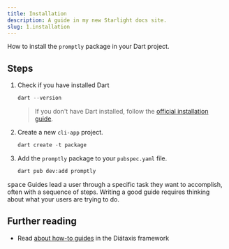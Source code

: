 ```yaml
---
title: Installation
description: A guide in my new Starlight docs site.
slug: 1.installation
---
```



How to install the `promptly` package in your Dart project.

## Steps
<Steps>

1. Check if you have installed Dart

   ```dart title="Check Dart version" 
   dart --version
   ```
   > If you don't have Dart installed, follow the [official installation guide](https://dart.dev/get-dart).

2. Create a new `cli-app` project.

   ```dart title="Create a new project"
   dart create -t package 
   ```
3. Add the `promptly` package to your `pubspec.yaml` file.

   ```bash title="Add package to the project"
   dart pub dev:add promptly
   ```
</Steps>

<kbd class=".astro-v37mnknz">space</kbd>
Guides lead a user through a specific task they want to accomplish, often with a sequence of steps.
Writing a good guide requires thinking about what your users are trying to do.

## Further reading

- Read [about how-to guides](https://diataxis.fr/how-to-guides/) in the Diátaxis framework

